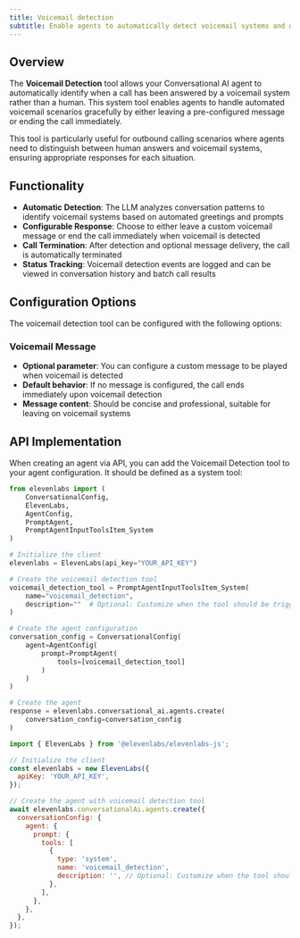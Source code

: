```yaml
---
title: Voicemail detection
subtitle: Enable agents to automatically detect voicemail systems and optionally leave messages.
---
```


## Overview

The **Voicemail Detection** tool allows your Conversational AI agent to automatically identify when a call has been answered by a voicemail system rather than a human. This system tool enables agents to handle automated voicemail scenarios gracefully by either leaving a pre-configured message or ending the call immediately.

This tool is particularly useful for outbound calling scenarios where agents need to distinguish between human answers and voicemail systems, ensuring appropriate responses for each situation.

## Functionality

- **Automatic Detection**: The LLM analyzes conversation patterns to identify voicemail systems based on automated greetings and prompts
- **Configurable Response**: Choose to either leave a custom voicemail message or end the call immediately when voicemail is detected
- **Call Termination**: After detection and optional message delivery, the call is automatically terminated
- **Status Tracking**: Voicemail detection events are logged and can be viewed in conversation history and batch call results


<Markdown src="/snippets/voicemail_detection_custom_llm.mdx" />

## Configuration Options

The voicemail detection tool can be configured with the following options:

### Voicemail Message

- **Optional parameter**: You can configure a custom message to be played when voicemail is detected
- **Default behavior**: If no message is configured, the call ends immediately upon voicemail detection
- **Message content**: Should be concise and professional, suitable for leaving on voicemail systems

## API Implementation

When creating an agent via API, you can add the Voicemail Detection tool to your agent configuration. It should be defined as a system tool:

<CodeBlocks>

```python
from elevenlabs import (
    ConversationalConfig,
    ElevenLabs,
    AgentConfig,
    PromptAgent,
    PromptAgentInputToolsItem_System
)

# Initialize the client
elevenlabs = ElevenLabs(api_key="YOUR_API_KEY")

# Create the voicemail detection tool
voicemail_detection_tool = PromptAgentInputToolsItem_System(
    name="voicemail_detection",
    description=""  # Optional: Customize when the tool should be triggered
)

# Create the agent configuration
conversation_config = ConversationalConfig(
    agent=AgentConfig(
        prompt=PromptAgent(
            tools=[voicemail_detection_tool]
        )
    )
)

# Create the agent
response = elevenlabs.conversational_ai.agents.create(
    conversation_config=conversation_config
)
```

```javascript
import { ElevenLabs } from '@elevenlabs/elevenlabs-js';

// Initialize the client
const elevenlabs = new ElevenLabs({
  apiKey: 'YOUR_API_KEY',
});

// Create the agent with voicemail detection tool
await elevenlabs.conversationalAi.agents.create({
  conversationConfig: {
    agent: {
      prompt: {
        tools: [
          {
            type: 'system',
            name: 'voicemail_detection',
            description: '', // Optional: Customize when the tool should be triggered
          },
        ],
      },
    },
  },
});
```

</CodeBlocks>
